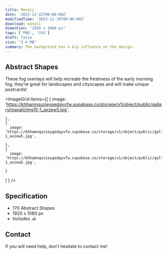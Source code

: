 ```yaml
---
title: Manali
date: '2023-12-22T00:00:00Z'
modifiedTime: '2023-12-30T00:00:00Z'
download: manali
dimention: "1920 x 1080 px"
tags: ['PNG', 'SVG']
draft: false
size: "3.4 MB"
summary: The background has a big influence on the design.
---
```


## Abstract Shapes

These fog overlays will help recreate the freshness of the early morning fog; they’re great for landscapes and cityscapes and will make unique postcards!

<ImageGrid
  items={[
    {
      image: 'https://khhamnquzieyqedqyvfw.supabase.co/storage/v1/object/public/gallery/manali/img10-1_axzew5.jpg',
      
    },
    {
      image: 'https://khhamnquzieyqedqyvfw.supabase.co/storage/v1/object/public/gallery/manali/img10-1_axzew5.jpg',
      
    },
    {
      image: 'https://khhamnquzieyqedqyvfw.supabase.co/storage/v1/object/public/gallery/manali/img10-1_axzew5.jpg',
      
    }
  ]
  }
/>

## Specification

- 170 Abstract Shapes
- 1920 x 1080 px
- Includes .ai

## Contact

If you will need help, don’t hesitate to contact me!
